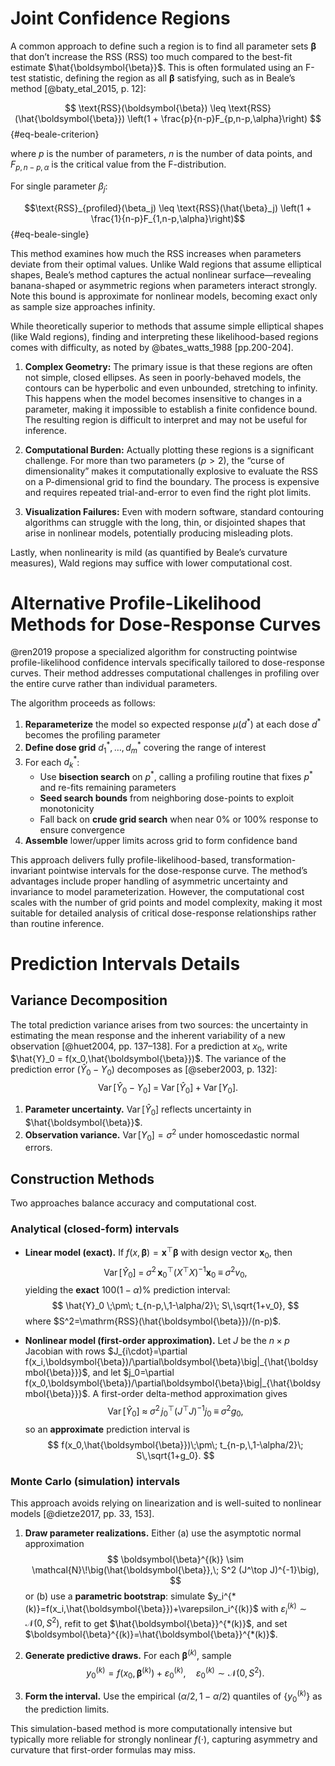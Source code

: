 # Joint Confidence Regions {#sec-joint-confidence-regions}

A common approach to define such a region is to find all parameter sets $\boldsymbol{\beta}$ that don't increase the RSS (RSS) too much compared to the best-fit estimate $\hat{\boldsymbol{\beta}}$. This is often formulated using an F-test statistic, defining the region as all $\boldsymbol{\beta}$ satisfying, such as in Beale's method [@baty_etal_2015, p. 12]:

$$
\text{RSS}(\boldsymbol{\beta}) \leq \text{RSS}(\hat{\boldsymbol{\beta}}) \left(1 + \frac{p}{n-p}F_{p,n-p,\alpha}\right) 
$$ {#eq-beale-criterion}

where $p$ is the number of parameters, $n$ is the number of data points, and $F_{p,n-p,\alpha}$ is the critical value from the F-distribution.

For single parameter $\beta_j$:

$$\text{RSS}_{profiled}(\beta_j) \leq \text{RSS}(\hat{\beta}_j) \left(1 + \frac{1}{n-p}F_{1,n-p,\alpha}\right)$$ {#eq-beale-single}

This method examines how much the RSS increases when parameters deviate from their optimal values. Unlike Wald regions that assume elliptical shapes, Beale's method captures the actual nonlinear surface—revealing banana-shaped or asymmetric regions when parameters interact strongly. Note this bound is approximate for nonlinear models, becoming exact only as sample size approaches infinity.

While theoretically superior to methods that assume simple elliptical shapes (like Wald regions), finding and interpreting these likelihood-based regions comes with difficulty, as noted by @bates_watts_1988 [pp.200-204].

1.  **Complex Geometry:** The primary issue is that these regions are often not simple, closed ellipses. As seen in poorly-behaved models, the contours can be hyperbolic and even unbounded, stretching to infinity. This happens when the model becomes insensitive to changes in a parameter, making it impossible to establish a finite confidence bound. The resulting region is difficult to interpret and may not be useful for inference.

2.  **Computational Burden:** Actually plotting these regions is a significant challenge. For more than two parameters ($p>2$), the "curse of dimensionality" makes it computationally explosive to evaluate the RSS on a P-dimensional grid to find the boundary. The process is expensive and requires repeated trial-and-error to even find the right plot limits.

3.  **Visualization Failures:** Even with modern software, standard contouring algorithms can struggle with the long, thin, or disjointed shapes that arise in nonlinear models, potentially producing misleading plots.

Lastly, when nonlinearity is mild (as quantified by Beale's curvature measures), Wald regions may suffice with lower computational cost.

# Alternative Profile-Likelihood Methods for Dose-Response Curves {#sec-appendix-alternative-profile}

@ren2019 propose a specialized algorithm for constructing pointwise profile-likelihood confidence intervals specifically tailored to dose-response curves. Their method addresses computational challenges in profiling over the entire curve rather than individual parameters.

The algorithm proceeds as follows:

1. **Reparameterize** the model so expected response $\mu(d^*)$ at each dose $d^*$ becomes the profiling parameter
2. **Define dose grid** $d^*_1,\dots,d^*_m$ covering the range of interest
3. For each $d^*_k$:
   - Use **bisection search** on $p^*$, calling a profiling routine that fixes $p^*$ and re-fits remaining parameters
   - **Seed search bounds** from neighboring dose-points to exploit monotonicity
   - Fall back on **crude grid search** when near 0% or 100% response to ensure convergence
4. **Assemble** lower/upper limits across grid to form confidence band

This approach delivers fully profile-likelihood-based, transformation-invariant pointwise intervals for the dose-response curve. The method's advantages include proper handling of asymmetric uncertainty and invariance to model parameterization. However, the computational cost scales with the number of grid points and model complexity, making it most suitable for detailed analysis of critical dose-response relationships rather than routine inference.

# Prediction Intervals Details {#sec-prediction-interval-details}

## Variance Decomposition

The total prediction variance arises from two sources: the uncertainty in estimating the mean response and the inherent variability of a new observation [@huet2004, pp. 137–138]. For a prediction at $x_0$, write $\hat{Y}_0 = f(x_0,\hat{\boldsymbol{\beta}})$. The variance of the prediction error $(\hat{Y}_0 - Y_0)$ decomposes as [@seber2003, p. 132]:
$$
\operatorname{Var}[\hat{Y}_0 - Y_0] \;=\; \operatorname{Var}[\hat{Y}_0] \;+\; \operatorname{Var}[Y_0].
$$

1. **Parameter uncertainty.** $\operatorname{Var}[\hat{Y}_0]$ reflects uncertainty in $\hat{\boldsymbol{\beta}}$.  
2. **Observation variance.** $\operatorname{Var}[Y_0]=\sigma^2$ under homoscedastic normal errors.

## Construction Methods

Two approaches balance accuracy and computational cost.

### Analytical (closed-form) intervals

- **Linear model (exact).** If $f(x,\boldsymbol{\beta})=\mathbf{x}^\top\boldsymbol{\beta}$ with design vector $\mathbf{x}_0$, then
  $$
  \operatorname{Var}[\hat{Y}_0] \;=\; \sigma^2\,\mathbf{x}_0^\top (X^\top X)^{-1}\mathbf{x}_0 \;\equiv\; \sigma^2 v_0,
  $$
  yielding the **exact** $100(1-\alpha)\%$ prediction interval:
  $$
  \hat{Y}_0 \;\pm\; t_{n-p,\,1-\alpha/2}\; S\,\sqrt{1+v_0},
  $$
  where $S^2=\mathrm{RSS}(\hat{\boldsymbol{\beta}})/(n-p)$.

- **Nonlinear model (first-order approximation).** Let $J$ be the $n\times p$ Jacobian with rows $J_{i\cdot}=\partial f(x_i,\boldsymbol{\beta})/\partial\boldsymbol{\beta}\big|_{\hat{\boldsymbol{\beta}}}$, and let $j_0=\partial f(x_0,\boldsymbol{\beta})/\partial\boldsymbol{\beta}\big|_{\hat{\boldsymbol{\beta}}}$. A first-order delta-method approximation gives
  $$
  \operatorname{Var}[\hat{Y}_0]\;\approx\;\sigma^2\, j_0^\top (J^\top J)^{-1} j_0 \;\equiv\; \sigma^2 g_0,
  $$
  so an **approximate** prediction interval is
  $$
  f(x_0,\hat{\boldsymbol{\beta}})\;\pm\; t_{n-p,\,1-\alpha/2}\; S\,\sqrt{1+g_0}.
  $$

### Monte Carlo (simulation) intervals

This approach avoids relying on linearization and is well-suited to nonlinear models [@dietze2017, pp. 33, 153].

1. **Draw parameter realizations.** Either (a) use the asymptotic normal approximation
   $$
   \boldsymbol{\beta}^{(k)} \sim \mathcal{N}\!\big(\hat{\boldsymbol{\beta}},\; S^2 (J^\top J)^{-1}\big),
   $$
   or (b) use a **parametric bootstrap**: simulate $y_i^{*(k)}=f(x_i,\hat{\boldsymbol{\beta}})+\varepsilon_i^{(k)}$ with $\varepsilon_i^{(k)}\sim\mathcal{N}(0,S^2)$, refit to get $\hat{\boldsymbol{\beta}}^{*(k)}$, and set $\boldsymbol{\beta}^{(k)}=\hat{\boldsymbol{\beta}}^{*(k)}$.

2. **Generate predictive draws.** For each $\boldsymbol{\beta}^{(k)}$, sample
   $$
   y_0^{(k)} = f(x_0,\boldsymbol{\beta}^{(k)}) + \varepsilon_0^{(k)},\quad \varepsilon_0^{(k)}\sim \mathcal{N}(0,S^2).
   $$

3. **Form the interval.** Use the empirical $(\alpha/2,\,1-\alpha/2)$ quantiles of $\{y_0^{(k)}\}$ as the prediction limits.

This simulation-based method is more computationally intensive but typically more reliable for strongly nonlinear $f(\cdot)$, capturing asymmetry and curvature that first-order formulas may miss.
